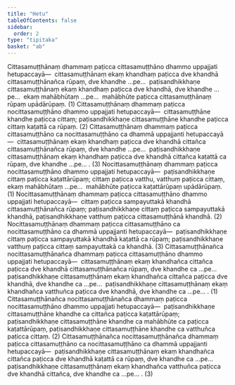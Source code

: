 ```yaml
---
title: "Hetu"
tableOfContents: false
sidebar:
  order: 2
type: "tipitaka"
basket: "ab"
---
```



<DynamicBreadcrumb />

<Division number="186">

<Paragraph number="2767">
Cittasamuṭṭhānaṃ dhammaṃ paṭicca cittasamuṭṭhāno dhammo uppajjati hetupaccayā—  cittasamuṭṭhānaṃ ekaṃ khandhaṃ paṭicca dve khandhā cittasamuṭṭhānañca rūpaṃ, dve khandhe …pe…  paṭisandhikkhaṇe cittasamuṭṭhānaṃ ekaṃ khandhaṃ paṭicca dve khandhā, dve khandhe …pe…  ekaṃ mahābhūtaṃ …pe…  mahābhūte paṭicca cittasamuṭṭhānaṃ rūpaṃ upādārūpaṃ. (1)
</Paragraph>

<Paragraph number="2768">
Cittasamuṭṭhānaṃ dhammaṃ paṭicca nocittasamuṭṭhāno dhammo uppajjati hetupaccayā—  cittasamuṭṭhāne khandhe paṭicca cittaṃ; paṭisandhikkhaṇe cittasamuṭṭhāne khandhe paṭicca cittaṃ kaṭattā ca rūpaṃ. (2)
</Paragraph>

<Paragraph number="2769">
Cittasamuṭṭhānaṃ dhammaṃ paṭicca cittasamuṭṭhāno ca nocittasamuṭṭhāno ca dhammā uppajjanti hetupaccayā—  cittasamuṭṭhānaṃ ekaṃ khandhaṃ paṭicca dve khandhā cittañca cittasamuṭṭhānañca rūpaṃ, dve khandhe …pe…  paṭisandhikkhaṇe cittasamuṭṭhānaṃ ekaṃ khandhaṃ paṭicca dve khandhā cittañca kaṭattā ca rūpaṃ, dve khandhe …pe… . (3)
</Paragraph>

</Division>
<Division number="187">

<Paragraph number="2770">
Nocittasamuṭṭhānaṃ dhammaṃ paṭicca nocittasamuṭṭhāno dhammo uppajjati hetupaccayā—  paṭisandhikkhaṇe cittaṃ paṭicca kaṭattārūpaṃ; cittaṃ paṭicca vatthu, vatthuṃ paṭicca cittaṃ, ekaṃ mahābhūtaṃ …pe…  mahābhūte paṭicca kaṭattārūpaṃ upādārūpaṃ. (1)
</Paragraph>

<Paragraph number="2771">
Nocittasamuṭṭhānaṃ dhammaṃ paṭicca cittasamuṭṭhāno dhammo uppajjati hetupaccayā—  cittaṃ paṭicca sampayuttakā khandhā cittasamuṭṭhānañca rūpaṃ; paṭisandhikkhaṇe cittaṃ paṭicca sampayuttakā khandhā, paṭisandhikkhaṇe vatthuṃ paṭicca cittasamuṭṭhānā khandhā. (2)
</Paragraph>

<Paragraph number="2772">
Nocittasamuṭṭhānaṃ dhammaṃ paṭicca cittasamuṭṭhāno ca nocittasamuṭṭhāno ca dhammā uppajjanti hetupaccayā—  paṭisandhikkhaṇe cittaṃ paṭicca sampayuttakā khandhā kaṭattā ca rūpaṃ; paṭisandhikkhaṇe vatthuṃ paṭicca cittaṃ sampayuttakā ca khandhā. (3)
</Paragraph>

</Division>
<Division number="188">

<Paragraph number="2773">
Cittasamuṭṭhānañca nocittasamuṭṭhānañca dhammaṃ paṭicca cittasamuṭṭhāno dhammo uppajjati hetupaccayā—  cittasamuṭṭhānaṃ ekaṃ khandhañca cittañca paṭicca dve khandhā cittasamuṭṭhānañca rūpaṃ, dve khandhe ca …pe…  paṭisandhikkhaṇe cittasamuṭṭhānaṃ ekaṃ khandhañca cittañca paṭicca dve khandhā, dve khandhe ca …pe…  paṭisandhikkhaṇe cittasamuṭṭhānaṃ ekaṃ khandhañca vatthuñca paṭicca dve khandhā, dve khandhe ca …pe… . (1)
</Paragraph>

<Paragraph number="2774">
Cittasamuṭṭhānañca nocittasamuṭṭhānañca dhammaṃ paṭicca nocittasamuṭṭhāno dhammo uppajjati hetupaccayā—  paṭisandhikkhaṇe cittasamuṭṭhāne khandhe ca cittañca paṭicca kaṭattārūpaṃ; paṭisandhikkhaṇe cittasamuṭṭhāne khandhe ca mahābhūte ca paṭicca kaṭattārūpaṃ, paṭisandhikkhaṇe cittasamuṭṭhāne khandhe ca vatthuñca paṭicca cittaṃ. (2)
</Paragraph>

<Paragraph number="2775">
Cittasamuṭṭhānañca nocittasamuṭṭhānañca dhammaṃ paṭicca cittasamuṭṭhāno ca nocittasamuṭṭhāno ca dhammā uppajjanti hetupaccayā—  paṭisandhikkhaṇe cittasamuṭṭhānaṃ ekaṃ khandhañca cittañca paṭicca dve khandhā kaṭattā ca rūpaṃ, dve khandhe ca …pe…  paṭisandhikkhaṇe cittasamuṭṭhānaṃ ekaṃ khandhañca vatthuñca paṭicca dve khandhā cittañca, dve khandhe ca …pe… . (3)
</Paragraph>
</Division>